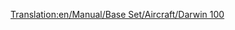 [[Translation:en/Manual/Base Set/Aircraft/Darwin 100]]

{{es/Aeronaves|Nombre=Darwin 100
|Imagen=[[File:en/Boeing727.png|FPP Dart]]
|Precio=73.828 € (36.919 £)
|Velocidad=947 km/h (592 mph)
|Coste-anual=13.500 € (6,750 £)
|Diseño=1962
|Duración=25
|Capacidad=170 pasajeros y 35 sacos de correo
|
|Descripción=Primer avión de Darwin, el nombre en el juego para los aviones Boeing.
|Vida-real=Boeing 727
}}